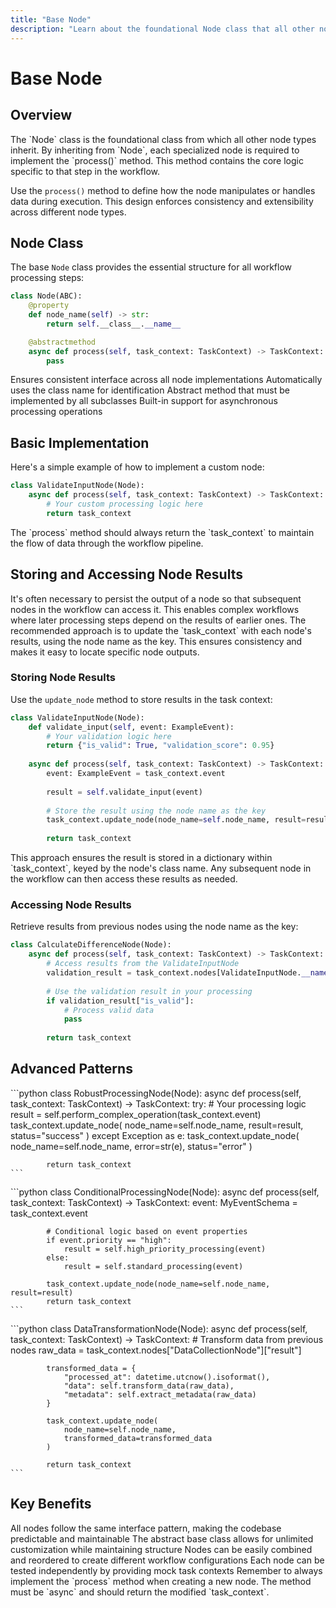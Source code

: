```yaml
---
title: "Base Node"
description: "Learn about the foundational Node class that all other node types inherit from, and how to implement custom processing logic."
---
```


# Base Node

## Overview

<Info>
The `Node` class is the foundational class from which all other node types inherit. By inheriting from `Node`, each specialized node is required to implement the `process()` method. This method contains the core logic specific to that step in the workflow.
</Info>

Use the `process()` method to define how the node manipulates or handles data during execution. This design enforces consistency and extensibility across different node types.

## Node Class

The base `Node` class provides the essential structure for all workflow processing steps:

```python
class Node(ABC):
    @property
    def node_name(self) -> str:
        return self.__class__.__name__

    @abstractmethod
    async def process(self, task_context: TaskContext) -> TaskContext:
        pass
```

<CardGroup cols={2}>
  <Card title="Abstract Base Class" icon="cube">
    Ensures consistent interface across all node implementations
  </Card>
  <Card title="Node Name Property" icon="tag">
    Automatically uses the class name for identification
  </Card>
  <Card title="Process Method" icon="cog">
    Abstract method that must be implemented by all subclasses
  </Card>
  <Card title="Async Support" icon="bolt">
    Built-in support for asynchronous processing operations
  </Card>
</CardGroup>

## Basic Implementation

Here's a simple example of how to implement a custom node:

```python
class ValidateInputNode(Node):
    async def process(self, task_context: TaskContext) -> TaskContext:
        # Your custom processing logic here
        return task_context
```

<Tip>
The `process` method should always return the `task_context` to maintain the flow of data through the workflow pipeline.
</Tip>

## Storing and Accessing Node Results

<Tabs>
  <Tab title="Why Store Results?">
    It's often necessary to persist the output of a node so that subsequent nodes in the workflow can access it. This enables complex workflows where later processing steps depend on the results of earlier ones.
  </Tab>
  
  <Tab title="Best Practices">
    The recommended approach is to update the `task_context` with each node's results, using the node name as the key. This ensures consistency and makes it easy to locate specific node outputs.
  </Tab>
</Tabs>

### Storing Node Results

Use the `update_node` method to store results in the task context:

```python
class ValidateInputNode(Node):
    def validate_input(self, event: ExampleEvent):
        # Your validation logic here
        return {"is_valid": True, "validation_score": 0.95}
        
    async def process(self, task_context: TaskContext) -> TaskContext:
        event: ExampleEvent = task_context.event
        
        result = self.validate_input(event)
        
        # Store the result using the node name as the key
        task_context.update_node(node_name=self.node_name, result=result)
        
        return task_context
```

<Info>
This approach ensures the result is stored in a dictionary within `task_context`, keyed by the node's class name. Any subsequent node in the workflow can then access these results as needed.
</Info>

### Accessing Node Results

Retrieve results from previous nodes using the node name as the key:

```python
class CalculateDifferenceNode(Node):
    async def process(self, task_context: TaskContext) -> TaskContext:
        # Access results from the ValidateInputNode
        validation_result = task_context.nodes[ValidateInputNode.__name__]["result"]
        
        # Use the validation result in your processing
        if validation_result["is_valid"]:
            # Process valid data
            pass
        
        return task_context
```

## Advanced Patterns

<AccordionGroup>
  <Accordion title="Error Handling">
    ```python
    class RobustProcessingNode(Node):
        async def process(self, task_context: TaskContext) -> TaskContext:
            try:
                # Your processing logic
                result = self.perform_complex_operation(task_context.event)
                task_context.update_node(
                    node_name=self.node_name, 
                    result=result, 
                    status="success"
                )
            except Exception as e:
                task_context.update_node(
                    node_name=self.node_name, 
                    error=str(e), 
                    status="error"
                )
            
            return task_context
    ```
  </Accordion>
  
  <Accordion title="Conditional Processing">
    ```python
    class ConditionalProcessingNode(Node):
        async def process(self, task_context: TaskContext) -> TaskContext:
            event: MyEventSchema = task_context.event
            
            # Conditional logic based on event properties
            if event.priority == "high":
                result = self.high_priority_processing(event)
            else:
                result = self.standard_processing(event)
            
            task_context.update_node(node_name=self.node_name, result=result)
            return task_context
    ```
  </Accordion>
  
  <Accordion title="Data Transformation">
    ```python
    class DataTransformationNode(Node):
        async def process(self, task_context: TaskContext) -> TaskContext:
            # Transform data from previous nodes
            raw_data = task_context.nodes["DataCollectionNode"]["result"]
            
            transformed_data = {
                "processed_at": datetime.utcnow().isoformat(),
                "data": self.transform_data(raw_data),
                "metadata": self.extract_metadata(raw_data)
            }
            
            task_context.update_node(
                node_name=self.node_name, 
                transformed_data=transformed_data
            )
            
            return task_context
    ```
  </Accordion>
</AccordionGroup>

## Key Benefits

<Steps>
  <Step title="Consistency">
    All nodes follow the same interface pattern, making the codebase predictable and maintainable
  </Step>
  
  <Step title="Flexibility">
    The abstract base class allows for unlimited customization while maintaining structure
  </Step>
  
  <Step title="Composability">
    Nodes can be easily combined and reordered to create different workflow configurations
  </Step>
  
  <Step title="Testability">
    Each node can be tested independently by providing mock task contexts
  </Step>
</Steps>

<Warning>
Remember to always implement the `process` method when creating a new node. The method must be `async` and should return the modified `task_context`.
</Warning>